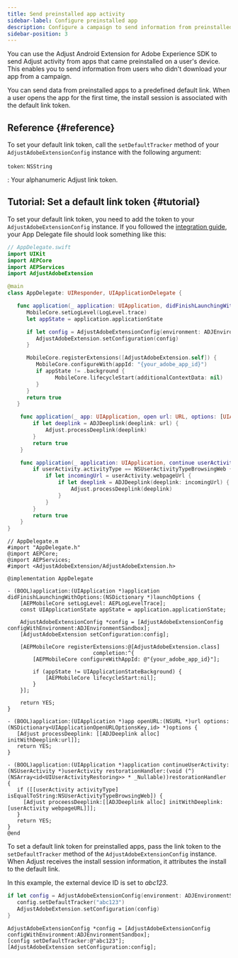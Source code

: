 ```yaml
---
title: Send preinstalled app activity
sidebar-label: Configure preinstalled app
description: Configure a campaign to send information from preinstalled apps.
sidebar-position: 3
---
```


You can use the Adjust Android Extension for Adobe Experience SDK to send Adjust activity from apps that came preinstalled on a user's device. This enables you to send information from users who didn't download your app from a campaign.

You can send data from preinstalled apps to a predefined default link. When a user opens the app for the first time, the install session is associated with the default link token.

## Reference {#reference}

To set your default link token, call the `setDefaultTracker` method of your `AdjustAdobeExtensionConfig` instance with the following argument:

<DefList>

`token`: `NSString`

: Your alphanumeric Adjust link token.

</DefList>

## Tutorial: Set a default link token {#tutorial}

To set your default link token, you need to add the token to your `AdjustAdobeExtensionConfig` instance. If you followed the [integration guide](/en/sdk/adobe-extension/ios/integration), your App Delegate file should look something like this:

<Tabs>
<Tab title="Swift" sync="swift">

```swift
// AppDelegate.swift
import UIKit
import AEPCore
import AEPServices
import AdjustAdobeExtension

@main
class AppDelegate: UIResponder, UIApplicationDelegate {

   func application(_ application: UIApplication, didFinishLaunchingWithOptions launchOptions: [UIApplication.LaunchOptionsKey: Any]?) -> Bool {
      MobileCore.setLogLevel(LogLevel.trace)
      let appState = application.applicationState

      if let config = AdjustAdobeExtensionConfig(environment: ADJEnvironmentSandbox) {
         AdjustAdobeExtension.setConfiguration(config)
      }

      MobileCore.registerExtensions([AdjustAdobeExtension.self]) {
         MobileCore.configureWith(appId: "{your_adobe_app_id}")
         if appState != .background {
               MobileCore.lifecycleStart(additionalContextData: nil)
         }
      }
      return true
   }

    func application(_ app: UIApplication, open url: URL, options: [UIApplication.OpenURLOptionsKey : Any] = [:]) -> Bool {
        if let deeplink = ADJDeeplink(deeplink: url) {
            Adjust.processDeeplink(deeplink)
        }
        return true
    }

    func application(_ application: UIApplication, continue userActivity: NSUserActivity, restorationHandler: @escaping ([UIUserActivityRestoring]?) -> Void) -> Bool {
        if userActivity.activityType == NSUserActivityTypeBrowsingWeb {
            if let incomingUrl = userActivity.webpageUrl {
                if let deeplink = ADJDeeplink(deeplink: incomingUrl) {
                    Adjust.processDeeplink(deeplink)
                }
            }
        }
        return true
    }
}
```

</Tab>
<Tab title="Objective-C" sync="objc">

```objc
// AppDelegate.m
#import "AppDelegate.h"
@import AEPCore;
@import AEPServices;
#import <AdjustAdobeExtension/AdjustAdobeExtension.h>

@implementation AppDelegate

- (BOOL)application:(UIApplication *)application didFinishLaunchingWithOptions:(NSDictionary *)launchOptions {
    [AEPMobileCore setLogLevel: AEPLogLevelTrace];
    const UIApplicationState appState = application.applicationState;

    AdjustAdobeExtensionConfig *config = [AdjustAdobeExtensionConfig configWithEnvironment:ADJEnvironmentSandbox];
    [AdjustAdobeExtension setConfiguration:config];

    [AEPMobileCore registerExtensions:@[AdjustAdobeExtension.class]
                           completion:^{
        [AEPMobileCore configureWithAppId: @"{your_adobe_app_id}"];

        if (appState != UIApplicationStateBackground) {
            [AEPMobileCore lifecycleStart:nil];
        }
    }];

    return YES;
}

- (BOOL)application:(UIApplication *)app openURL:(NSURL *)url options:(NSDictionary<UIApplicationOpenURLOptionsKey,id> *)options {
   [Adjust processDeeplink: [[ADJDeeplink alloc] initWithDeeplink:url]];
   return YES;
}

- (BOOL)application:(UIApplication *)application continueUserActivity:(NSUserActivity *)userActivity restorationHandler:(void (^)(NSArray<id<UIUserActivityRestoring>> * _Nullable))restorationHandler {
   if ([[userActivity activityType] isEqualToString:NSUserActivityTypeBrowsingWeb]) {
     [Adjust proceessDeeplink:[[ADJDeeplink alloc] initWithDeeplink:[userActivity webpageURL]]];
   }
   return YES;
}
@end
```

</Tab>
</Tabs>

To set a default link token for preinstalled apps, pass the link token to the `setDefaultTracker` method of the `AdjustAdobeExtensionConfig` instance. When Adjust receives the install session information, it attributes the install to the default link.

In this example, the external device ID is set to _abc123_.

<Tabs>
<Tab title="Swift" sync="swift">

<CodeBlock
   title="AppDelegate.swift"
   highlight="{range: 2}"
   startLineNumber={13}
   showLineNumbers>

```swift
if let config = AdjustAdobeExtensionConfig(environment: ADJEnvironmentSandbox) {
   config.setDefaultTracker("abc123")
   AdjustAdobeExtension.setConfiguration(config)
}
```

</CodeBlock>

</Tab>
<Tab title="Objective-C" sync="objc">

<CodeBlock
   title="AppDelegate.m"
   highlight="{range: 2}"
   startLineNumber={12}
   showLineNumbers>

```objc
AdjustAdobeExtensionConfig *config = [AdjustAdobeExtensionConfig configWithEnvironment:ADJEnvironmentSandbox];
[config setDefaultTracker:@"abc123"];
[AdjustAdobeExtension setConfiguration:config];
```

</CodeBlock>

</Tab>
</Tabs>
